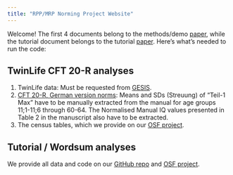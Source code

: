 ```yaml
---
title: "RPP/MRP Norming Project Website"
---
```


Welcome! The first 4 documents belong to the methods/demo [paper](), while the tutorial document belongs to the tutorial [paper](https://osf.io/fcm3n). Here's what's needed to run the code:


## TwinLife CFT 20-R analyses

1. TwinLife data: Must be requested from [GESIS](https://search.gesis.org/research_data/ZA6701).
2. [CFT 20-R, German version norms](https://www.testzentrale.de/shop/grundintelligenztest-skala-2-revision-cft-20-r-mit-wortschatztest-ws-und-zahlenfolgentest-zf-revision-ws-zf-r-90116.html): Means and SDs (Streuung) of "Teil-1 Max" have to be manually extracted from the manual for age groups 11;1-11;6 through 60-64. The Normalised Manual IQ values presented in Table 2 in the manuscript also have to be extracted.
3. The census tables, which we provide on our [OSF project](https://osf.io/2r9sy/).

## Tutorial / Wordsum analyses

We provide all data and code on our [GitHub repo](https://github.com/TaymAlsalti/MRP_Norming) and [OSF project](https://osf.io/2r9sy/). 
